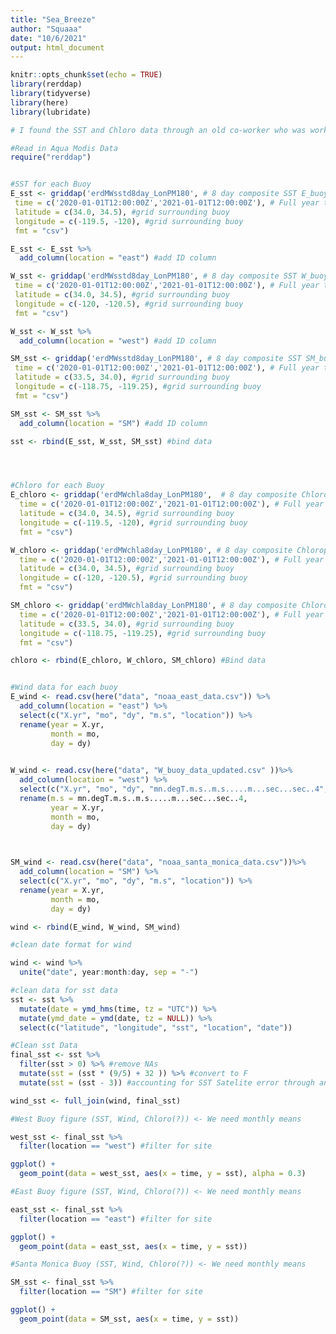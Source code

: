 ```yaml
---
title: "Sea_Breeze"
author: "Squaaa"
date: "10/6/2021"
output: html_document
---
```


```r
knitr::opts_chunk$set(echo = TRUE)
library(rerddap)
library(tidyverse)
library(here)
library(lubridate)
```

```r
# I found the SST and Chloro data through an old co-worker who was working with the Aqua Modis satelite. # I found the buoy data by scrolling through the NOAA site. See README.md for more info about data. 

#Read in Aqua Modis Data
require("rerddap")


#SST for each Buoy
E_sst <- griddap('erdMWsstd8day_LonPM180', # 8 day composite SST E_buoy
 time = c('2020-01-01T12:00:00Z','2021-01-01T12:00:00Z'), # Full year time period 2020
 latitude = c(34.0, 34.5), #grid surrounding buoy
 longitude = c(-119.5, -120), #grid surrounding buoy
 fmt = "csv") 

E_sst <- E_sst %>% 
  add_column(location = "east") #add ID column

W_sst <- griddap('erdMWsstd8day_LonPM180', # 8 day composite SST W_buoy
 time = c('2020-01-01T12:00:00Z','2021-01-01T12:00:00Z'), # Full year time period 2020
 latitude = c(34.0, 34.5), #grid surrounding buoy
 longitude = c(-120, -120.5), #grid surrounding buoy
 fmt = "csv")

W_sst <- W_sst %>% 
  add_column(location = "west") #add ID column

SM_sst <- griddap('erdMWsstd8day_LonPM180', # 8 day composite SST SM_buoy
 time = c('2020-01-01T12:00:00Z','2021-01-01T12:00:00Z'), # Full year time period 2020
 latitude = c(33.5, 34.0), #grid surrounding buoy
 longitude = c(-118.75, -119.25), #grid surrounding buoy
 fmt = "csv")

SM_sst <- SM_sst %>%
  add_column(location = "SM") #add ID column

sst <- rbind(E_sst, W_sst, SM_sst) #bind data




#Chloro for each Buoy
E_chloro <- griddap('erdMWchla8day_LonPM180',  # 8 day composite Chlorophyll E_buoy
  time = c('2020-01-01T12:00:00Z','2021-01-01T12:00:00Z'), # Full year time period 2020
  latitude = c(34.0, 34.5), #grid surrounding buoy
  longitude = c(-119.5, -120), #grid surrounding buoy
  fmt = "csv")

W_chloro <- griddap('erdMWchla8day_LonPM180', # 8 day composite Chlorophyll E_buoy
  time = c('2020-01-01T12:00:00Z','2021-01-01T12:00:00Z'), # Full year time period 2020
  latitude = c(34.0, 34.5), #grid surrounding buoy
  longitude = c(-120, -120.5), #grid surrounding buoy
  fmt = "csv")

SM_chloro <- griddap('erdMWchla8day_LonPM180', # 8 day composite Chlorophyll SM_buoy
  time = c('2020-01-01T12:00:00Z','2021-01-01T12:00:00Z'), # Full year time period 2020
  latitude = c(33.5, 34.0), #grid surrounding buoy
  longitude = c(-118.75, -119.25), #grid surrounding buoy
  fmt = "csv")

chloro <- rbind(E_chloro, W_chloro, SM_chloro) #Bind data


#Wind data for each buoy
E_wind <- read.csv(here("data", "noaa_east_data.csv")) %>% 
  add_column(location = "east") %>% 
  select(c("X.yr", "mo", "dy", "m.s", "location")) %>% 
  rename(year = X.yr,
         month = mo,
         day = dy)
  

W_wind <- read.csv(here("data", "W_buoy_data_updated.csv" ))%>% 
  add_column(location = "west") %>% 
  select(c("X.yr", "mo", "dy", "mn.degT.m.s..m.s.....m...sec...sec..4", "location")) %>%
  rename(m.s = mn.degT.m.s..m.s.....m...sec...sec..4,
         year = X.yr,
         month = mo,
         day = dy)


  
SM_wind <- read.csv(here("data", "noaa_santa_monica_data.csv"))%>% 
  add_column(location = "SM") %>% 
  select(c("X.yr", "mo", "dy", "m.s", "location")) %>% 
  rename(year = X.yr,
         month = mo,
         day = dy)

wind <- rbind(E_wind, W_wind, SM_wind)


```


```r
#clean date format for wind 

wind <- wind %>%
  unite("date", year:month:day, sep = "-") 

```


```r
#clean data for sst data
sst <- sst %>% 
  mutate(date = ymd_hms(time, tz = "UTC")) %>% 
  mutate(ymd_date = ymd(date, tz = NULL)) %>% 
  select(c("latitude", "longitude", "sst", "location", "date"))
```


```r
#Clean sst Data
final_sst <- sst %>% 
  filter(sst > 0) %>% #remove NAs
  mutate(sst = (sst * (9/5) + 32 )) %>% #convert to F
  mutate(sst = (sst - 3)) #accounting for SST Satelite error through anecdotal and buoy comparision. 


```


```r

wind_sst <- full_join(wind, final_sst)

```

```r
#West Buoy figure (SST, Wind, Chloro(?)) <- We need monthly means

west_sst <- final_sst %>% 
  filter(location == "west") #filter for site

ggplot() +
  geom_point(data = west_sst, aes(x = time, y = sst), alpha = 0.3)


```


```r
#East Buoy figure (SST, Wind, Chloro(?)) <- We need monthly means

east_sst <- final_sst %>% 
  filter(location == "east") #filter for site

ggplot() +
  geom_point(data = east_sst, aes(x = time, y = sst))


```


```r
#Santa Monica Buoy (SST, Wind, Chloro(?)) <- We need monthly means

SM_sst <- final_sst %>% 
  filter(location == "SM") #filter for site

ggplot() +
  geom_point(data = SM_sst, aes(x = time, y = sst))



```

